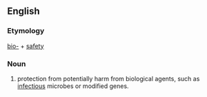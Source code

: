 ==English==

===Etymology===

[[bio-]] + [[safety]]


===Noun===
{{en-noun|}}

# protection from potentially harm from biological agents, such as [[infectious]] microbes or modified genes.